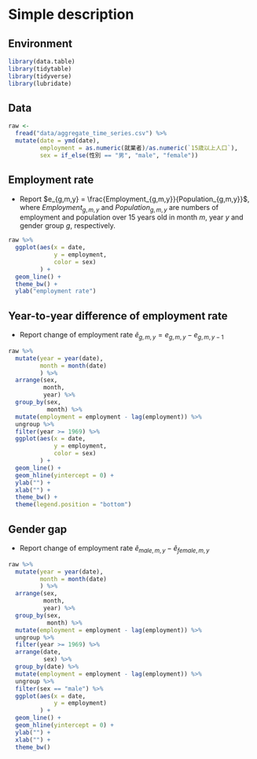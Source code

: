 # Simple description {#intro}

## Environment

```r
library(data.table)
library(tidytable)
library(tidyverse)
library(lubridate)
```

## Data

```r
raw <- 
  fread("data/aggregate_time_series.csv") %>%
  mutate(date = ymd(date),
         employment = as.numeric(就業者)/as.numeric(`15歳以上人口`),
         sex = if_else(性別 == "男", "male", "female"))
```

## Employment rate

- Report $e_{g,m,y} = \frac{Employment_{g,m,y}}{Population_{g,m,y}}$, where $Employment_{g,m,y}$ and $Population_{g,m,y}$ are numbers of employment and population over 15 years old in month $m$, year $y$ and gender group $g$, respectively.

```r
raw %>%
  ggplot(aes(x = date,
             y = employment,
             color = sex)
         ) +
  geom_line() +
  theme_bw() +
  ylab("employment rate")
```

## Year-to-year difference of employment rate

- Report change of employment rate $\tilde e_{g,m,y}=e_{g,m,y}-e_{g,m,y-1}$

```r
raw %>%
  mutate(year = year(date),
         month = month(date)
         ) %>%
  arrange(sex,
          month,
          year) %>%
  group_by(sex,
           month) %>%
  mutate(employment = employment - lag(employment)) %>%
  ungroup %>%
  filter(year >= 1969) %>%
  ggplot(aes(x = date,
             y = employment,
             color = sex)
         ) +
  geom_line() +
  geom_hline(yintercept = 0) +
  ylab("") +
  xlab("") +
  theme_bw() +
  theme(legend.position = "bottom")
```


## Gender gap

- Report change of employment rate $\tilde e_{male,m,y} - \tilde e_{female,m,y}$

```r
raw %>%
  mutate(year = year(date),
         month = month(date)
         ) %>%
  arrange(sex,
          month,
          year) %>%
  group_by(sex,
           month) %>%
  mutate(employment = employment - lag(employment)) %>%
  ungroup %>%
  filter(year >= 1969) %>%
  arrange(date,
          sex) %>%
  group_by(date) %>%
  mutate(employment = employment - lag(employment)) %>%
  ungroup %>%
  filter(sex == "male") %>%
  ggplot(aes(x = date,
             y = employment)
         ) +
  geom_line() +
  geom_hline(yintercept = 0) +
  ylab("") +
  xlab("") +
  theme_bw()
```

